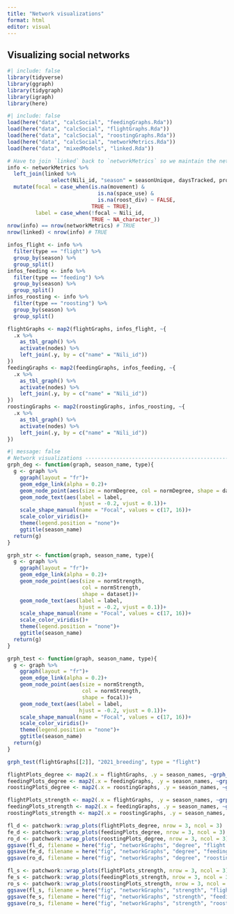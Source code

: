 ```yaml
---
title: "Network visualizations"
format: html
editor: visual
---
```


## Visualizing social networks

```r
#| include: false
library(tidyverse)
library(ggraph)
library(tidygraph)
library(igraph)
library(here)
```

```r
#| include: false
load(here("data", "calcSocial", "feedingGraphs.Rda"))
load(here("data", "calcSocial", "flightGraphs.Rda"))
load(here("data", "calcSocial", "roostingGraphs.Rda"))
load(here("data", "calcSocial", "networkMetrics.Rda"))
load(here("data", "mixedModels", "linked.Rda"))

# Have to join `linked` back to `networkMetrics` so we maintain the network values for those that don't ultimately get included in movement
info <- networkMetrics %>%
  left_join(linked %>%
              select(Nili_id, "season" = seasonUnique, daysTracked, propDaysTracked, birth_year, sex, space_use, movement, roost_div, space_use_log, age, age_group, type)) %>%
  mutate(focal = case_when(is.na(movement) & 
                             is.na(space_use) & 
                             is.na(roost_div) ~ FALSE,
                           TRUE ~ TRUE),
         label = case_when(!focal ~ Nili_id,
                           TRUE ~ NA_character_))
nrow(info) == nrow(networkMetrics) # TRUE
nrow(linked) < nrow(info) # TRUE

infos_flight <- info %>%
  filter(type == "flight") %>%
  group_by(season) %>%
  group_split()
infos_feeding <- info %>%
  filter(type == "feeding") %>%
  group_by(season) %>%
  group_split()
infos_roosting <- info %>%
  filter(type == "roosting") %>%
  group_by(season) %>%
  group_split()

flightGraphs <- map2(flightGraphs, infos_flight, ~{
  .x %>% 
    as_tbl_graph() %>%
    activate(nodes) %>%
    left_join(.y, by = c("name" = "Nili_id"))
})
feedingGraphs <- map2(feedingGraphs, infos_feeding, ~{
  .x %>% 
    as_tbl_graph() %>%
    activate(nodes) %>%
    left_join(.y, by = c("name" = "Nili_id"))
})
roostingGraphs <- map2(roostingGraphs, infos_roosting, ~{
  .x %>% 
    as_tbl_graph() %>%
    activate(nodes) %>%
    left_join(.y, by = c("name" = "Nili_id"))
})
```

```r
#| message: false
# Network visualizations ----------------------------------------------------------------
grph_deg <- function(graph, season_name, type){
  g <- graph %>%
    ggraph(layout = "fr")+
    geom_edge_link(alpha = 0.2)+
    geom_node_point(aes(size = normDegree, col = normDegree, shape = dataset))+
    geom_node_text(aes(label = label,
                       hjust = -0.2, vjust = 0.1))+
    scale_shape_manual(name = "Focal", values = c(17, 16))+
    scale_color_viridis()+
    theme(legend.position = "none")+
    ggtitle(season_name)
  return(g)
}

grph_str <- function(graph, season_name, type){
  g <- graph %>%
    ggraph(layout = "fr")+
    geom_edge_link(alpha = 0.2)+
    geom_node_point(aes(size = normStrength, 
                        col = normStrength, 
                        shape = dataset))+
    geom_node_text(aes(label = label,
                       hjust = -0.2, vjust = 0.1))+
    scale_shape_manual(name = "Focal", values = c(17, 16))+
    scale_color_viridis()+
    theme(legend.position = "none")+
    ggtitle(season_name)
  return(g)
}

grph_test <- function(graph, season_name, type){
  g <- graph %>%
    ggraph(layout = "fr")+
    geom_edge_link(alpha = 0.2)+
    geom_node_point(aes(size = normStrength, 
                        col = normStrength, 
                        shape = focal))+
    geom_node_text(aes(label = label,
                       hjust = -0.2, vjust = 0.1))+
    scale_shape_manual(name = "Focal", values = c(17, 16))+
    scale_color_viridis()+
    theme(legend.position = "none")+
    ggtitle(season_name)
  return(g)
}

grph_test(flightGraphs[[2]], "2021_breeding", type = "flight")
```

```r
flightPlots_degree <- map2(.x = flightGraphs, .y = season_names, ~grph_deg(.x, .y, type = "flight"))
feedingPlots_degree <- map2(.x = feedingGraphs, .y = season_names, ~grph_deg(.x, .y, type = "feeding"))
roostingPlots_degree <- map2(.x = roostingGraphs, .y = season_names, ~grph_deg(.x, .y, type = "roosting"))

flightPlots_strength <- map2(.x = flightGraphs, .y = season_names, ~grph_str(.x, .y, type = "flight"))
feedingPlots_strength <- map2(.x = feedingGraphs, .y = season_names, ~grph_str(.x, .y, type = "feeding"))
roostingPlots_strength <- map2(.x = roostingGraphs, .y = season_names, ~grph_str(.x, .y, type = "roosting"))

fl_d <- patchwork::wrap_plots(flightPlots_degree, nrow = 3, ncol = 3)
fe_d <- patchwork::wrap_plots(feedingPlots_degree, nrow = 3, ncol = 3)
ro_d <- patchwork::wrap_plots(roostingPlots_degree, nrow = 3, ncol = 3)
ggsave(fl_d, filename = here("fig", "networkGraphs", "degree", "flight.png"), width = 9, height = 7)
ggsave(fe_d, filename = here("fig", "networkGraphs", "degree", "feeding.png"), width = 9, height = 7)
ggsave(ro_d, filename = here("fig", "networkGraphs", "degree", "roosting.png"), width = 9, height = 7)

fl_s <- patchwork::wrap_plots(flightPlots_strength, nrow = 3, ncol = 3)
fe_s <- patchwork::wrap_plots(feedingPlots_strength, nrow = 3, ncol = 3)
ro_s <- patchwork::wrap_plots(roostingPlots_strength, nrow = 3, ncol = 3)
ggsave(fl_s, filename = here("fig", "networkGraphs", "strength", "flight.png"), width = 9, height = 7)
ggsave(fe_s, filename = here("fig", "networkGraphs", "strength", "feeding.png"), width = 9, height = 7)
ggsave(ro_s, filename = here("fig", "networkGraphs", "strength", "roosting.png"), width = 9, height = 7)
```
